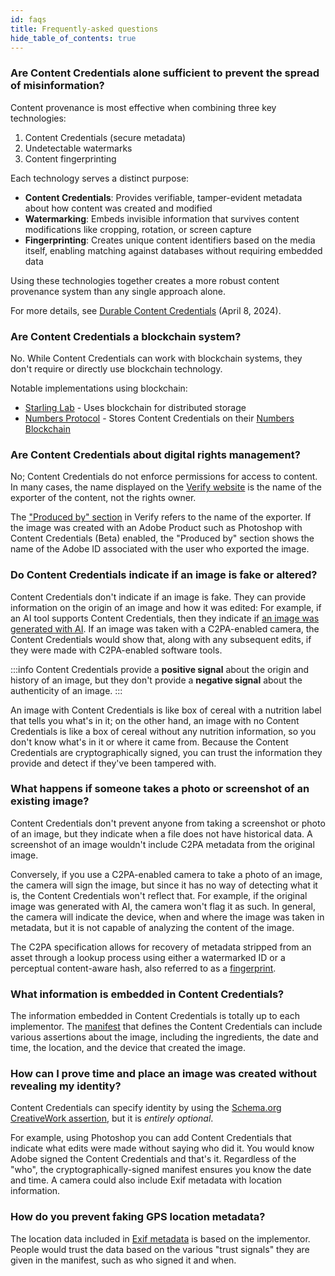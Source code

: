 ```yaml
---
id: faqs
title: Frequently-asked questions
hide_table_of_contents: true
---
```



<TOCInline toc={toc} />

### Are Content Credentials alone sufficient to prevent the spread of misinformation?

Content provenance is most effective when combining three key technologies:

1. Content Credentials (secure metadata)
2. Undetectable watermarks
3. Content fingerprinting

Each technology serves a distinct purpose:

- **Content Credentials**: Provides verifiable, tamper-evident metadata about how content was created and modified
- **Watermarking**: Embeds invisible information that survives content modifications like cropping, rotation, or screen capture
- **Fingerprinting**: Creates unique content identifiers based on the media itself, enabling matching against databases without requiring embedded data

Using these technologies together creates a more robust content provenance system than any single approach alone.

For more details, see [Durable Content Credentials](https://contentauthenticity.org/blog/durable-content-credentials) (April 8, 2024).

### Are Content Credentials a blockchain system?

No. While Content Credentials can work with blockchain systems, they don't require or directly use blockchain technology.

Notable implementations using blockchain:

- [Starling Lab](https://www.starlinglab.org/78days/) - Uses blockchain for distributed storage
- [Numbers Protocol](https://www.numbersprotocol.io/) - Stores Content Credentials on their [Numbers Blockchain](https://docs.numbersprotocol.io/developers/numbers-blockchain)

### Are Content Credentials about digital rights management?

No; Content Credentials do not enforce permissions for access to content. In many cases, the name displayed on the [Verify website](https://contentcredentials.org/verify) is the name of the exporter of the content, not the rights owner.

The ["Produced by" section](verify.mdx#produced-by) in Verify refers to the name of the exporter. If the image was created with an Adobe Product such as Photoshop with Content Credentials (Beta) enabled, the "Produced by" section shows the name of the Adobe ID associated with the user who exported the image.

### Do Content Credentials indicate if an image is fake or altered?

Content Credentials don't indicate if an image is fake. They can provide information on the origin of an image and how it was edited: For example, if an AI tool supports Content Credentials, then they indicate if [an image was generated with AI](manifest/assertions-actions.md#generative-ai-action). If an image was taken with a C2PA-enabled camera, the Content Credentials would show that, along with any subsequent edits, if they were made with C2PA-enabled software tools.

:::info
Content Credentials provide a **positive signal** about the origin and history of an image, but they don't provide a **negative signal** about the authenticity of an image.
:::

An image with Content Credentials is like box of cereal with a nutrition label that tells you what's in it; on the other hand, an image with no Content Credentials is like a box of cereal without any nutrition information, so you don't know what's in it or where it came from. Because the Content Credentials are cryptographically signed, you can trust the information they provide and detect if they've been tampered with.

### What happens if someone takes a photo or screenshot of an existing image?

Content Credentials don't prevent anyone from taking a screenshot or photo of an image, but they indicate when a file does not have historical data. A screenshot of an image wouldn't include C2PA metadata from the original image.

Conversely, if you use a C2PA-enabled camera to take a photo of an image, the camera will sign the image, but since it has no way of detecting what it is, the Content Credentials won't reflect that. For example, if the original image was generated with AI, the camera won't flag it as such. In general, the camera will indicate the device, when and where the image was taken in metadata, but it is not capable of analyzing the content of the image.

The C2PA specification allows for recovery of metadata stripped from an asset through a lookup process using either a watermarked ID or a perceptual content-aware hash, also referred to as a [fingerprint](https://c2pa.org/specifications/specifications/2.0/specs/C2PA_Specification.html#_fingerprint).

### What information is embedded in Content Credentials?

The information embedded in Content Credentials is totally up to each implementor.
The [manifest](manifest/understanding.md) that defines the Content Credentials
can include various assertions about the image, including the ingredients, the
date and time, the location, and the device that created the image.

### How can I prove time and place an image was created without revealing my identity?

Content Credentials can specify identity by using the [Schema.org CreativeWork assertion](manifest/assertions-actions.md#creative-work-assertion), but it is _entirely optional_.

For example, using Photoshop you
can add Content Credentials that indicate what edits were made without saying who
did it. You would know Adobe signed the Content Credentials and that's it. Regardless
of the "who", the cryptographically-signed manifest ensures you know the date and
time. A camera could also include Exif metadata with location information.

### How do you prevent faking GPS location metadata?

The location data included in [Exif metadata](manifest/assertions-actions.md#exif-assertion) is based on the implementor. People would trust the data based on the various "trust signals" they are given in the manifest, such as who signed it and when.
